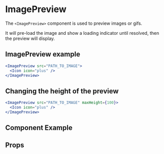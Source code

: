 
# ImagePreview

The `<ImagePreview>` component is used to preview images or gifs.

It will pre-load the image and show a loading indicator until resolved, then the preview will display.


## ImagePreview example
```jsx
<ImagePreview src="PATH_TO_IMAGE">
  <Icon icon="plus" />
</ImagePreview>
```

## Changing the height of the preview
```jsx
<ImagePreview src="PATH_TO_IMAGE" maxHeight={100}>
  <Icon icon="plus" />
</ImagePreview>
```

## Component Example
<Story
    id="molecules-imagepreview--default"
/>

## Props
<Props of={ImagePreview} />
